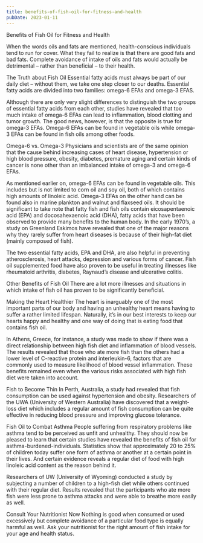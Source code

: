 ```yaml
---
title: benefits-of-fish-oil-for-fitness-and-health
pubDate: 2023-01-11
---
```


Benefits of Fish Oil for Fitness and Health

When the words oils and fats are mentioned, health-conscious individuals tend to run for cover. What they fail to realize is that there are good fats and bad fats. Complete avoidance of intake of oils and fats would actually be detrimental – rather than beneficial – to their health.

The Truth about Fish Oil
Essential fatty acids must always be part of our daily diet – without them, we take one step closer to our deaths. Essential fatty acids are divided into two families: omega-6 EFAs and omega-3 EFAS.

Although there are only very slight differences to distinguish the two groups of essential fatty acids from each other, studies have revealed that too much intake of omega-6 EFAs can lead to inflammation, blood clotting and tumor growth. The good news, however, is that the opposite is true for omega-3 EFAs. Omega-6 EFAs can be found in vegetable oils while omega-3 EFAs can be found in fish oils among other foods.

Omega-6 vs. Omega-3
Physicians and scientists are of the same opinion that the cause behind increasing cases of heart disease, hypertension or high blood pressure, obesity, diabetes, premature aging and certain kinds of cancer is none other than an imbalanced intake of omega-3 and omega-6 EFAs.

As mentioned earlier on, omega-6 EFAs can be found in vegetable oils. This includes but is not limited to corn oil and soy oil, both of which contains high amounts of linoleic acid. Omega-3 EFAs on the other hand can be found also in marine plankton and walnut and flaxseed oils. It should be significant to take note that fatty fish and fish oils contain eicosapentaenoic acid (EPA) and docosahexaenoic acid (DHA), fatty acids that have been observed to provide many benefits to the human body. In the early 1970’s, a study on Greenland Eskimos have revealed that one of the major reasons why they rarely suffer from heart diseases is because of their high-fat diet (mainly composed of fish).

The two essential fatty acids, EPA and DHA, are also helpful in preventing atherosclerosis, heart attacks, depression and various forms of cancer. Fish oil supplemented food have also proven to be useful in treating illnesses like rheumatoid arthritis, diabetes, Raynaud’s disease and ulcerative colitis.

Other Benefits of Fish Oil
There are a lot more illnesses and situations in which intake of fish oil has proven to be significantly beneficial.

Making the Heart Healthier
The heart is inarguably one of the most important parts of our body and having an unhealthy heart means having to suffer a rather limited lifespan. Naturally, it’s in our best interests to keep our hearts happy and healthy and one way of doing that is eating food that contains fish oil.

In Athens, Greece, for instance, a study was made to show if there was a direct relationship between high fish diet and inflammation of blood vessels. The results revealed that those who ate more fish than the others had a lower level of C-reactive protein and interleukin-6, factors that are commonly used to measure likelihood of blood vessel inflammation. These benefits remained even when the various risks associated with high fish diet were taken into account.

Fish to Become Thin
In Perth, Australia, a study had revealed that fish consumption can be used against hypertension and obesity. Researchers of the UWA (University of Western Australia) have discovered that a weight-loss diet which includes a regular amount of fish consumption can be quite effective in reducing blood pressure and improving glucose tolerance.

Fish Oil to Combat Asthma
People suffering from respiratory problems like asthma tend to be perceived as unfit and unhealthy. They should now be pleased to learn that certain studies have revealed the benefits of fish oil for asthma-burdened-individuals. Statistics show that approximately 20 to 25% of children today suffer one form of asthma or another at a certain point in their lives. And certain evidence reveals a regular diet of food with high linoleic acid content as the reason behind it.

Researchers of UW (University of Wyoming) conducted a study by subjecting a number of children to a high-fish diet while others continued with their regular diet. Results revealed that the participants who ate more fish were less prone to asthma attacks and were able to breathe more easily as well.

Consult Your Nutritionist Now
Nothing is good when consumed or used excessively but complete avoidance of a particular food type is equally harmful as well. Ask your nutritionist for the right amount of fish intake for your age and health status.